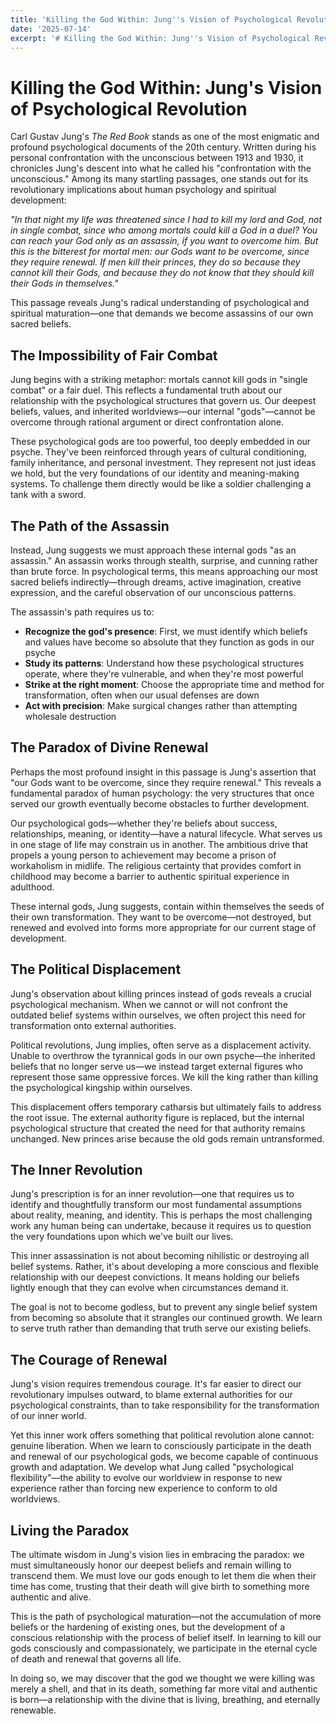 ```yaml
---
title: 'Killing the God Within: Jung''s Vision of Psychological Revolution'
date: '2025-07-14'
excerpt: '# Killing the God Within: Jung''s Vision of Psychological Revolution'
---
```

# Killing the God Within: Jung's Vision of Psychological Revolution

Carl Gustav Jung's *The Red Book* stands as one of the most enigmatic and profound psychological documents of the 20th century. Written during his personal confrontation with the unconscious between 1913 and 1930, it chronicles Jung's descent into what he called his "confrontation with the unconscious." Among its many startling passages, one stands out for its revolutionary implications about human psychology and spiritual development:

*"In that night my life was threatened since I had to kill my lord and God, not in single combat, since who among mortals could kill a God in a duel? You can reach your God only as an assassin, if you want to overcome him. But this is the bitterest for mortal men: our Gods want to be overcome, since they require renewal. If men kill their princes, they do so because they cannot kill their Gods, and because they do not know that they should kill their Gods in themselves."*

This passage reveals Jung's radical understanding of psychological and spiritual maturation—one that demands we become assassins of our own sacred beliefs.

## The Impossibility of Fair Combat

Jung begins with a striking metaphor: mortals cannot kill gods in "single combat" or a fair duel. This reflects a fundamental truth about our relationship with the psychological structures that govern us. Our deepest beliefs, values, and inherited worldviews—our internal "gods"—cannot be overcome through rational argument or direct confrontation alone.

These psychological gods are too powerful, too deeply embedded in our psyche. They've been reinforced through years of cultural conditioning, family inheritance, and personal investment. They represent not just ideas we hold, but the very foundations of our identity and meaning-making systems. To challenge them directly would be like a soldier challenging a tank with a sword.

## The Path of the Assassin

Instead, Jung suggests we must approach these internal gods "as an assassin." An assassin works through stealth, surprise, and cunning rather than brute force. In psychological terms, this means approaching our most sacred beliefs indirectly—through dreams, active imagination, creative expression, and the careful observation of our unconscious patterns.

The assassin's path requires us to:

- **Recognize the god's presence**: First, we must identify which beliefs and values have become so absolute that they function as gods in our psyche
- **Study its patterns**: Understand how these psychological structures operate, where they're vulnerable, and when they're most powerful
- **Strike at the right moment**: Choose the appropriate time and method for transformation, often when our usual defenses are down
- **Act with precision**: Make surgical changes rather than attempting wholesale destruction

## The Paradox of Divine Renewal

Perhaps the most profound insight in this passage is Jung's assertion that "our Gods want to be overcome, since they require renewal." This reveals a fundamental paradox of human psychology: the very structures that once served our growth eventually become obstacles to further development.

Our psychological gods—whether they're beliefs about success, relationships, meaning, or identity—have a natural lifecycle. What serves us in one stage of life may constrain us in another. The ambitious drive that propels a young person to achievement may become a prison of workaholism in midlife. The religious certainty that provides comfort in childhood may become a barrier to authentic spiritual experience in adulthood.

These internal gods, Jung suggests, contain within themselves the seeds of their own transformation. They want to be overcome—not destroyed, but renewed and evolved into forms more appropriate for our current stage of development.

## The Political Displacement

Jung's observation about killing princes instead of gods reveals a crucial psychological mechanism. When we cannot or will not confront the outdated belief systems within ourselves, we often project this need for transformation onto external authorities.

Political revolutions, Jung implies, often serve as a displacement activity. Unable to overthrow the tyrannical gods in our own psyche—the inherited beliefs that no longer serve us—we instead target external figures who represent those same oppressive forces. We kill the king rather than killing the psychological kingship within ourselves.

This displacement offers temporary catharsis but ultimately fails to address the root issue. The external authority figure is replaced, but the internal psychological structure that created the need for that authority remains unchanged. New princes arise because the old gods remain untransformed.

## The Inner Revolution

Jung's prescription is for an inner revolution—one that requires us to identify and thoughtfully transform our most fundamental assumptions about reality, meaning, and identity. This is perhaps the most challenging work any human being can undertake, because it requires us to question the very foundations upon which we've built our lives.

This inner assassination is not about becoming nihilistic or destroying all belief systems. Rather, it's about developing a more conscious and flexible relationship with our deepest convictions. It means holding our beliefs lightly enough that they can evolve when circumstances demand it.

The goal is not to become godless, but to prevent any single belief system from becoming so absolute that it strangles our continued growth. We learn to serve truth rather than demanding that truth serve our existing beliefs.

## The Courage of Renewal

Jung's vision requires tremendous courage. It's far easier to direct our revolutionary impulses outward, to blame external authorities for our psychological constraints, than to take responsibility for the transformation of our inner world.

Yet this inner work offers something that political revolution alone cannot: genuine liberation. When we learn to consciously participate in the death and renewal of our psychological gods, we become capable of continuous growth and adaptation. We develop what Jung called "psychological flexibility"—the ability to evolve our worldview in response to new experience rather than forcing new experience to conform to old worldviews.

## Living the Paradox

The ultimate wisdom in Jung's vision lies in embracing the paradox: we must simultaneously honor our deepest beliefs and remain willing to transcend them. We must love our gods enough to let them die when their time has come, trusting that their death will give birth to something more authentic and alive.

This is the path of psychological maturation—not the accumulation of more beliefs or the hardening of existing ones, but the development of a conscious relationship with the process of belief itself. In learning to kill our gods consciously and compassionately, we participate in the eternal cycle of death and renewal that governs all life.

In doing so, we may discover that the god we thought we were killing was merely a shell, and that in its death, something far more vital and authentic is born—a relationship with the divine that is living, breathing, and eternally renewable.
